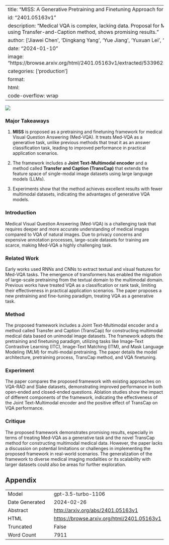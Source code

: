 
---
title: "MISS: A Generative Pretraining and Finetuning Approach for Med-VQA"
id: "2401.05163v1"
description: "Medical VQA is complex, lacking data. Proposal for MISS for generative VQA, using Transfer-and-Caption method, shows promising results."
author: ['Jiawei Chen', 'Dingkang Yang', 'Yue Jiang', 'Yuxuan Lei', 'Lihua Zhang']
date: "2024-01-10"
image: "https://browse.arxiv.org/html/2401.05163v1/extracted/5339622/image/model_arc_5.png"
categories: ['production']
format:
  html:
    code-overflow: wrap
---

![](https://browse.arxiv.org/html/2401.05163v1/extracted/5339622/image/model_arc_5.png)

### Major Takeaways

1. **MISS** is proposed as a pretraining and finetuning framework for medical Visual Question Answering (Med-VQA). It treats Med-VQA as a generative task, unlike previous methods that treat it as an answer classification task, leading to improved performance in practical application scenarios.

2. The framework includes a **Joint Text-Multimodal encoder** and a method called **Transfer and Caption (TransCap)** that extends the feature space of single-modal image datasets using large language models (LLMs).

3. Experiments show that the method achieves excellent results with fewer multimodal datasets, indicating the advantages of generative VQA models.

### Introduction
Medical Visual Question Answering (Med-VQA) is a challenging task that requires deeper and more accurate understanding of medical images compared to VQA of natural images. Due to privacy concerns and expensive annotation processes, large-scale datasets for training are scarce, making Med-VQA a highly challenging task.

### Related Work
Early works used RNNs and CNNs to extract textual and visual features for Med-VQA tasks. The emergence of transformers has enabled the migration of large-scale pretraining from the textual domain to the multimodal domain. Previous works have treated VQA as a classification or rank task, limiting their effectiveness in practical application scenarios. The paper proposes a new pretraining and fine-tuning paradigm, treating VQA as a generative task.

### Method
The proposed framework includes a Joint Text-Multimodal encoder and a method called Transfer and Caption (TransCap) for constructing multimodal medical data based on unimodal image datasets. The framework adopts the pretraining and finetuning paradigm, utilizing tasks like Image-Text Contrastive Learning (ITC), Image-Text Matching (ITM), and Mask Language Modeling (MLM) for multi-modal pretraining. The paper details the model architecture, pretraining process, TransCap method, and VQA finetuning.

### Experiment
The paper compares the proposed framework with existing approaches on VQA-RAD and Slake datasets, demonstrating improved performance in both open-ended and closed-ended questions. Ablation studies show the impact of different components of the framework, indicating the effectiveness of the Joint Text-Multimodal encoder and the positive effect of TransCap on VQA performance.

### Critique
The proposed framework demonstrates promising results, especially in terms of treating Med-VQA as a generative task and the novel TransCap method for constructing multimodal medical data. However, the paper lacks a discussion on potential limitations or challenges in implementing the proposed framework in real-world scenarios. The generalization of the framework to diverse medical imaging modalities or its scalability with larger datasets could also be areas for further exploration.

## Appendix

|          |          |
|----------|----------|
| Model     | gpt-3.5-turbo-1106       |
| Date Generated     | 2024-02-26       |
| Abstract | [http://arxiv.org/abs/2401.05163v1](http://arxiv.org/abs/2401.05163v1)        |
| HTML     | [https://browse.arxiv.org/html/2401.05163v1](https://browse.arxiv.org/html/2401.05163v1)       |
| Truncated       | False       |
| Word Count       | 7911       |
